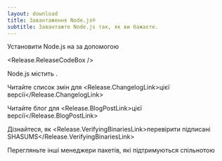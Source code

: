 ```yaml
---
layout: download
title: Завантаження Node.js®
subtitle: Завантажте Node.js так, як ви бажаєте.
---
```


<section>
Установити Node.js <Release.VersionDropdown /> на <Release.OperatingSystemDropdown exclude={["AIX"]} /> за допомогою <Release.PlatformDropdown />

<Release.ReleaseCodeBox />
</section>

<section>
Node.js містить <Release.NpmLink />.

Читайте список змін для <Release.ChangelogLink>цієї версії</Release.ChangelogLink>

Читайте блог для <Release.BlogPostLink>цієї версії</Release.BlogPostLink>

Дізнайтеся, як <Release.VerifyingBinariesLink>перевірити підписані SHASUMS</Release.VerifyingBinariesLink>

Перегляньте інші <LinkWithArrow href="/download/package-manager/all">менеджери пакетів</LinkWithArrow>, які підтримуються спільнотою

</section>
